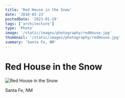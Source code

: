 ```yaml
---
title: 'Red House in the Snow'
date: '2010-03-23'
postedDate: '2023-01-19'
tags: ['architecture']
type: 'Photo'
image: '/static/images/photography/redHouse.jpg'
thumbnail: '/static/images/photography/redHouse.jpg'
summary: 'Santa Fe, NM'
---
```


# Red House in the Snow

![Red House in the Snow](/static/images/photography/redHouse.jpg)

Santa Fe, NM

